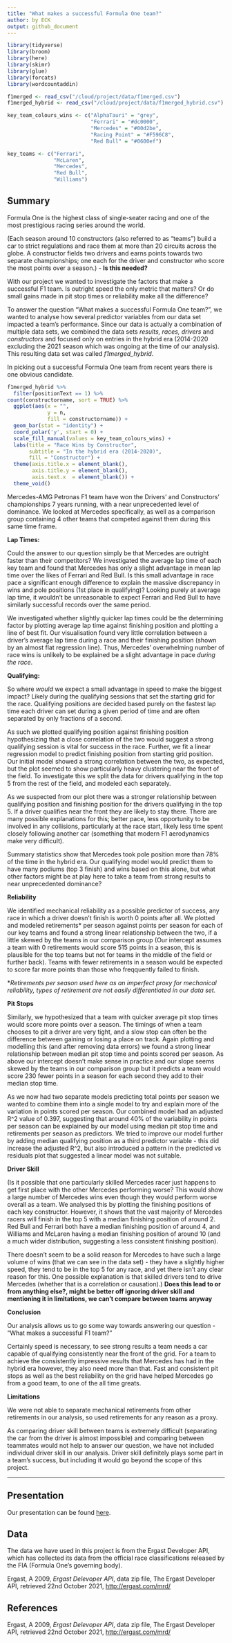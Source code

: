 ```yaml
---
title: "What makes a successful Formula One team?"
author: by ECK
output: github_document
---
```


```r
library(tidyverse)
library(broom)
library(here)
library(skimr)
library(glue)
library(forcats)
library(wordcountaddin)

f1merged <- read_csv("/cloud/project/data/f1merged.csv")
f1merged_hybrid <- read_csv("/cloud/project/data/f1merged_hybrid.csv")

key_team_colours_wins <- c("AlphaTauri" = "grey",
                           "Ferrari" = "#dc0000",
                           "Mercedes" = "#00d2be",
                           "Racing Point" = "#F596C8",
                           "Red Bull" = "#0600ef")

key_teams <- c("Ferrari", 
               "McLaren",
               "Mercedes",
               "Red Bull",
               "Williams")
```


## Summary

Formula One is the highest class of single-seater racing and one of the most prestigious racing series around the world. 

(Each season around 10 constructors (also referred to as "teams") build a car to strict regulations and race them at more than 20 circuits across the globe. A constructor fields two drivers and earns points towards two separate championships; one each for the driver and constructor who score the most points over a season.) - **Is this needed?**

With our project we wanted to investigate the factors that make a successful F1 team. Is outright speed the only metric that matters? Or do small gains made in pit stop times or reliability make all the difference?

To answer the question "What makes a successful Formula One team?", we wanted to analyse how several predictor variables from our data set impacted a team's performance. Since our data is actually a combination of multiple data sets, we combined the data sets *results, races, drivers* and *constructors* and focused only on entries in the hybrid era (2014-2020 excluding the 2021 season which was ongoing at the time of our analysis). This resulting data set was called *f1merged_hybrid*.

In picking out a successful Formula One team from recent years there is one obvious candidate.

```r

f1merged_hybrid %>%
  filter(positionText == 1) %>%
count(constructorname, sort = TRUE) %>% 
  ggplot(aes(x = "",
             y = n,
             fill = constructorname)) +
  geom_bar(stat = "identity") + 
  coord_polar('y', start = 0) +
  scale_fill_manual(values = key_team_colours_wins) +
  labs(title = "Race Wins by Constructor",
       subtitle = "In the hybrid era (2014-2020)",
       fill = "Constructor") +
  theme(axis.title.x = element_blank(),
        axis.title.y = element_blank(),
        axis.text.x  = element_blank()) +
  theme_void()
```

Mercedes-AMG Petronas F1 team have won the Drivers' and Constructors' championships 7 years running, with a near unprecedented level of dominance. We looked at Mercedes specifically, as well as a comparison group containing 4 other teams that competed against them during this same time frame. 

**Lap Times:**

Could the answer to our question simply be that Mercedes are outright faster than their competitors? We investigated the average lap time of each key team and found that Mercedes has only a slight advantage in mean lap time over the likes of Ferrari and Red Bull. Is this small advantage in race pace a significant enough difference to explain the massive discrepancy in wins and pole positions (1st place in qualifying)? Looking purely at average lap time, it wouldn't be unreasonable to expect Ferrari and Red Bull to have similarly successful records over the same period. 

We investigated whether slightly quicker lap times could be the determining factor by plotting average lap time against finishing position and plotting a line of best fit. Our visualisation found very little correlation between a driver's average lap time during a race and their finishing position (shown by an almost flat regression line). Thus, Mercedes' overwhelming number of race wins is unlikely to be explained be a slight advantage in pace *during the race*.

**Qualifying:**

So where *would* we expect a small advantage in speed to make the biggest impact? Likely during the qualifying sessions that set the starting grid for the race. Qualifying positions are decided based purely on the fastest lap time each driver can set during a given period of time and are often separated by only fractions of a second. 

As such we plotted qualifying position against finishing position hypothesizing that a close correlation of the two would suggest a strong qualifying session is vital for success in the race. Further, we fit a linear regression model to predict finishing position from starting grid position.
Our initial model showed a strong correlation between the two, as expected, but the plot seemed to show particularly heavy clustering near the front of the field. To investigate this we split the data for drivers qualifying in the top 5 from the rest of the field, and modeled each separately.

As we suspected from our plot there was a stronger relationship between qualifying position and finishing position for the drivers qualifying in the top 5. If a driver qualifies near the front they are likely to stay there. There are many possible explanations for this; better pace, less opportunity to be involved in any collisions, particularly at the race start, likely less time spent closely following another car (something that modern F1 aerodynamics make very difficult).

Summary statistics show that Mercedes took pole position more than 78% of the time in the hybrid era. Our qualifying model would predict them to have many podiums (top 3 finish) and wins based on this alone, but what other factors might be at play here to take a team from strong results to near unprecedented dominance?

**Reliability**

We identified mechanical reliability as a possible predictor of success, any race in which a driver doesn't finish is worth 0 points after all. We plotted and modeled retirements* per season against points per season for each of our key teams and found a strong linear relationship between the two, if  a little skewed by the teams in our comparison group (Our intercept assumes a team with 0 retirements would score 515 points in a season, this is plausible for the top teams but not for teams in the middle of the field or further back). Teams with fewer retirements in a season would be expected to score far more points than those who freqquently failed to finish.

\**Retirements per season used here as an imperfect proxy for mechanical reliability, types of retirement are not easily differentiated in our data set.*

**Pit Stops**

Similarly, we hypothesized that a team with quicker average pit stop times would score more points over a season. The timings of when a team chooses to pit a driver are very tight, and a slow stop can often be the difference between gaining or losing a place on track. Again plotting and modelling this (and after removing data errors) we found a strong linear relationship between median pit stop time and points scored per season. As above our intercept doesn't make sense in practice and our slope seems skewed by the teams in our comparison group but it predicts a team would score 230 fewer points in a season for each second they add to their median stop time.


As we now had two separate models predicting total points per season we wanted to combine them into a single model to try and explain more of the variation in points scored per season. Our combined model had an adjusted R^2 value of 0.397, suggesting that around 40% of the variability in points per season can be explained by our model using median pit stop time and retirements per season as predictors. We tried to improve our model further by adding median qualifying position as a third predictor variable - this did increase the adjusted R^2, but also introduced a pattern in the predicted vs residuals plot that suggested a linear model was not suitable.


**Driver Skill** 

(Is it possible that one particularly skilled Mercedes racer just happens to get first place with the other Mercedes performing worse? This would show a large number of Mercedes wins even though they would perform worse overall as a team. We analysed this by plotting the finishing positions of each key constructor. However, it shows that the vast majority of Mercedes racers will finish in the top 5 with a median finishing position of around 2. Red Bull and Ferrari both have a median finishing position of around 4, and Williams and McLaren having a median finishing position of around 10 (and a much wider distribution, suggesting a less consistent finishing position).

There doesn't seem to be a solid reason for Mercedes to have such a large volume of wins (that we can see in the data set) - they have a slightly higher speed, they tend to be in the top 5 for any race, and yet there isn't any clear reason for this. One possible explanation is that skilled drivers tend to drive Mercedes (whether that is a correlation or causation).) **Does this lead to or from anything else?, might be better off ignoring driver skill and mentioning it in limitations, we can't compare between teams anyway**


**Conclusion**

Our analysis allows us to go some way towards answering our question - "What makes a successful F1 team?"

Certainly speed is necessary, to see strong results a team needs a car capable of qualifying consistently near the front of the grid. For a team to achieve the consistently impressive results that Mercedes has had in the hybrid era however, they also need more than that. Fast and consistent pit stops as well as the best reliability on the grid have helped Mercedes go from a good team, to one of the all time greats.


**Limitations**

We were not able to separate mechanical retirements from other retirements in our analysis, so used retirements for any reason as a proxy.

As comparing driver skill between teams is extremely difficult (separating the car from the driver is almost impossible) and comparing between teammates would not help to answer our question, we have not included individual driver skill in our analysis. Driver skill definitely plays some part in a team's success, but including it would go beyond the scope of this project. 










----------------------



## Presentation

Our presentation can be found [here](presentation/presentation.html).

## Data 

The data we have used in this project is from the Ergast Developer API, which has collected its data from the official race classifications released by the FIA (Formula One's governing body).

Ergast, A 2009, *Ergast Delevoper API*, data zip file,
The Ergast Developer API,
retrieved 22nd October 2021, <http://ergast.com/mrd/>

## References

Ergast, A 2009, *Ergast Delevoper API*, data zip file,
The Ergast Developer API,
retrieved 22nd October 2021, <http://ergast.com/mrd/>

